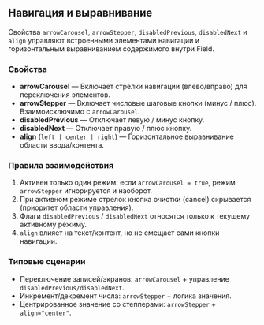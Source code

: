 ## Навигация и выравнивание

Свойства `arrowCarousel`, `arrowStepper`, `disabledPrevious`, `disabledNext` и `align` управляют встроенными элементами навигации и горизонтальным выравниванием содержимого внутри Field.

### Свойства

- **arrowCarousel** — Включает стрелки навигации (влево/вправо) для переключения элементов.
- **arrowStepper** — Включает числовые шаговые кнопки (минус / плюс). Взаимоисключимо с `arrowCarousel`.
- **disabledPrevious** — Отключает левую / минус кнопку.
- **disabledNext** — Отключает правую / плюс кнопку.
- **align** (`left | center | right`) — Горизонтальное выравнивание области ввода/контента.

### Правила взаимодействия

1. Активен только один режим: если `arrowCarousel = true`, режим `arrowStepper` игнорируется и наоборот.
2. При активном режиме стрелок кнопка очистки (cancel) скрывается (приоритет области управления).
3. Флаги `disabledPrevious` / `disabledNext` относятся только к текущему активному режиму.
4. `align` влияет на текст/контент, но не смещает сами кнопки навигации.

### Типовые сценарии

- Переключение записей/экранов: `arrowCarousel` + управление `disabledPrevious/disabledNext`.
- Инкремент/декремент числа: `arrowStepper` + логика значения.
- Центрированное значение со степперами: `arrowStepper` + `align="center"`.

